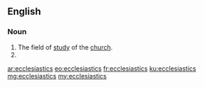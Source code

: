 ==English==

===Noun===
{{head|en|plural}}

# The field of [[study]] of the [[church]].
# {{plural of|ecclesiastic|lang=en|nocat=1}}

[[ar:ecclesiastics]]
[[eo:ecclesiastics]]
[[fr:ecclesiastics]]
[[ku:ecclesiastics]]
[[mg:ecclesiastics]]
[[my:ecclesiastics]]